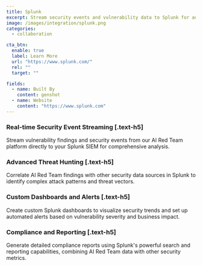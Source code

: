 ```yaml
---
title: Splunk
excerpt: Stream security events and vulnerability data to Splunk for advanced analytics and threat hunting
image: /images/integration/splunk.png
categories:
  - collaboration

cta_btn:
  enable: true
  label: Learn More
  url: "https://www.splunk.com/"
  rel: ""
  target: ""

fields:
  - name: Built By
    content: genshot
  - name: Website
    content: "https://www.splunk.com"
---
```


<Gallery>
  <GalleryItem
    image_src="/integration/images/1.jpg"
    image_alt="example alt text"
    video_src="LXb3EKWsInQ"
    image_source="content-collection"
  />
  <GalleryItem
    width="1/2"
    image_src="/integration/images/2.jpg"
    image_alt="example alt text"
    image_source="content-collection"
  />
  <GalleryItem
    width="1/2"
    image_src="/integration/images/3.jpg"
    image_alt="example alt text"
    image_source="content-collection"
  />
</Gallery>

### Real-time Security Event Streaming [.text-h5]

Stream vulnerability findings and security events from our AI Red Team platform directly to your Splunk SIEM for comprehensive analysis.

### Advanced Threat Hunting [.text-h5]

Correlate AI Red Team findings with other security data sources in Splunk to identify complex attack patterns and threat vectors.

### Custom Dashboards and Alerts [.text-h5]

Create custom Splunk dashboards to visualize security trends and set up automated alerts based on vulnerability severity and business impact.

### Compliance and Reporting [.text-h5]

Generate detailed compliance reports using Splunk's powerful search and reporting capabilities, combining AI Red Team data with other security metrics.
